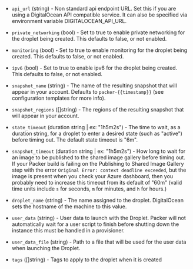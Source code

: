 <!-- Code generated from the comments of the Config struct in builder/digitalocean/config.go; DO NOT EDIT MANUALLY -->

-   `api_url` (string) - Non standard api endpoint URL. Set this if you are
    using a DigitalOcean API compatible service. It can also be specified via
    environment variable DIGITALOCEAN_API_URL.
    
-   `private_networking` (bool) - Set to true to enable private networking
    for the droplet being created. This defaults to false, or not enabled.
    
-   `monitoring` (bool) - Set to true to enable monitoring for the droplet
    being created. This defaults to false, or not enabled.
    
-   `ipv6` (bool) - Set to true to enable ipv6 for the droplet being
    created. This defaults to false, or not enabled.
    
-   `snapshot_name` (string) - The name of the resulting snapshot that will
    appear in your account. Defaults to `packer-{{timestamp}}` (see
    configuration templates for more info).
    
-   `snapshot_regions` ([]string) - The regions of the resulting
    snapshot that will appear in your account.
    
-   `state_timeout` (duration string | ex: "1h5m2s") - The time to wait, as a duration string, for a
    droplet to enter a desired state (such as "active") before timing out. The
    default state timeout is "6m".
    
-   `snapshot_timeout` (duration string | ex: "1h5m2s") - How long to wait for an image to be published to the shared image
    gallery before timing out. If your Packer build is failing on the
    Publishing to Shared Image Gallery step with the error `Original Error:
    context deadline exceeded`, but the image is present when you check your
    Azure dashboard, then you probably need to increase this timeout from
    its default of "60m" (valid time units include `s` for seconds, `m` for
    minutes, and `h` for hours.)
    
-   `droplet_name` (string) - The name assigned to the droplet. DigitalOcean
    sets the hostname of the machine to this value.
    
-   `user_data` (string) - User data to launch with the Droplet. Packer will
    not automatically wait for a user script to finish before shutting down the
    instance this must be handled in a provisioner.
    
-   `user_data_file` (string) - Path to a file that will be used for the user
    data when launching the Droplet.
    
-   `tags` ([]string) - Tags to apply to the droplet when it is created
    
